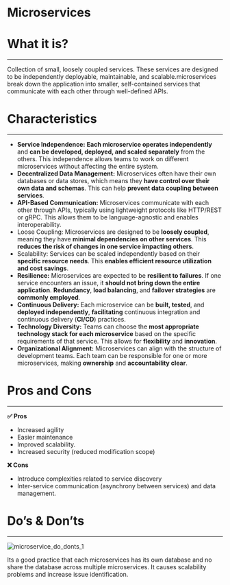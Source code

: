 # Microservices


# What it is?

---

Collection of small, loosely coupled services. These services are designed to be independently deployable, maintainable, and scalable.microservices break down the application into smaller, self-contained services that communicate with each other through well-defined APIs.

# Characteristics

---

- **Service Independence:** **Each microservice operates independently** and **can be developed, deployed, and scaled separately** from the others. This independence allows teams to work on different microservices without affecting the entire system.
- **Decentralized Data Management:** Microservices often have their own databases or data stores, which means they **have control over their own data and schemas**. This can help **prevent data coupling between services**.
- **API-Based Communication:** Microservices communicate with each other through APIs, typically using lightweight protocols like HTTP/REST or gRPC. This allows them to be language-agnostic and enables interoperability.
- Loose Coupling: Microservices are designed to be **loosely coupled**, meaning they have **minimal dependencies on other services**. This **reduces the risk of changes in one service impacting others**.
- Scalability: Services can be scaled independently based on their **specific resource needs**. This **enables efficient resource utilization and cost savings**.
- **Resilience:** Microservices are expected to be **resilient to failures**. If one service encounters an issue, it **should not bring down the entire application**. **Redundancy**, **load balancing**, and **failover strategies** are **commonly employed**.
- **Continuous Delivery:** Each microservice can be **built, tested**, and **deployed independently**, **facilitating** continuous integration and continuous delivery (**CI/CD**) practices.
- **Technology Diversity:** Teams can choose the **most appropriate technology stack for each microservice** based on the specific requirements of that service. This allows for **flexibility** and **innovation**.
- **Organizational Alignment:** Microservices can align with the structure of development teams. Each team can be responsible for one or more microservices, making **ownership** and **accountability clear**.

# Pros and Cons

---

**✅ Pros**

- Increased agility
- Easier maintenance
- Improved scalability.
- Increased security (reduced modification scope)

**❌ Cons**

- Introduce complexities related to service discovery
- Inter-service communication (asynchrony between services) and data management.

# Do’s & Don’ts

---

![microservice_do_donts_1](./assets/microservices/microservice_do_donts_1.png)

Its a good practice that each microservices has its own database and no share the database across multiple microservices. It causes scalability problems and increase issue identification.